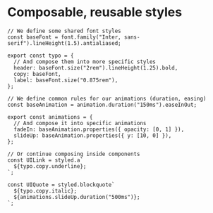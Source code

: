# Composable, reusable styles

```tsx
// We define some shared font styles
const baseFont = font.family("Inter, sans-serif").lineHeight(1.5).antialiased;

export const typo = {
  // And compose them into more specific styles
  header: baseFont.size("2rem").lineHeight(1.25).bold,
  copy: baseFont,
  label: baseFont.size("0.875rem"),
};

// We define common rules for our animations (duration, easing)
const baseAnimation = animation.duration("150ms").easeInOut;

export const animations = {
  // And compose it into specific animations
  fadeIn: baseAnimation.properties({ opacity: [0, 1] }),
  slideUp: baseAnimation.properties({ y: [10, 0] }),
};

// Or continue composing inside components
const UILink = styled.a`
  ${typo.copy.underline};
`;

const UIQuote = styled.blockquote`
  ${typo.copy.italic};
  ${animations.slideUp.duration("500ms")};
`;
```